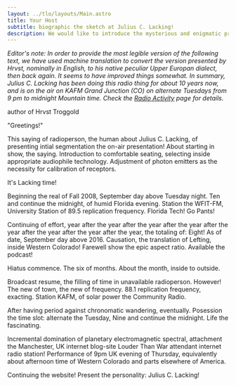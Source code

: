 ```yaml
---
layout: ../tlo/layouts/Main.astro
title: Your Host
subtitle: biographic the sketch at Julius C. Lacking!
description: We would like to introduce the mysterious and enigmatic presence behind The Lacking Organization, but instead we'll talk about Julius C. Lacking.
---
```



<YourHost />

*Editor's note: In order to provide the most legible version of the following text, we have used machine translation to convert the version presented by Hrvst, nominally in English, to his native peculiar Upper Europan dialect, then back again. It seems to have improved things somewhat. In summary, Julius C. Lacking has been doing this radio thing for about 10 years now, and is on the air on KAFM Grand Junction (CO) on alternate Tuesdays from 9 pm to midnight Mountain time. Check the [Radio Activity](/radio-activity) page for details.*

author of Hrvst Troggold

"Greetings!"

This saying of radioperson, the human about Julius C. Lacking, of presenting intial segmentation the on-air presentation! About starting in show, the saying. Introduction to comfortable seating, selecting inside appropriate audiophile technology. Adjustment of photon emitters as the necessity for calibration of receptors.

It's Lacking time!

Beginning the real of Fall 2008, September day above Tuesday night. Ten and continue the midnight, of humid Florida evening. Station the WFIT-FM, University Station of 89.5 replication frequency. Florida Tech! Go Pants!

Continuing of effort, year after the year after the year after the year after the year after the year after the year after the year, the totaling of: Eight! As of date, September day above 2016. Causation, the translation of Lefting, inside Western Colorado! Farewell show the epic aspect ratio. Available the podcast!

Hiatus commence. The six of months. About the month, inside to outside.

Broadcast resume, the filling of time in unavailable radioperson. However! The new of town, the new of frequency. 88.1 replication frequency, exacting. Station KAFM, of solar power the Community Radio.

After having period against chronomatic wandering, eventually. Posession the time slot: alternate the Tuesday, Nine and continue the midnight. Life the fascinating.

Incremental domination of planetary electromagnetic spectral, attachment the Manchester, UK internet blog-site Louder Than War attendant internet radio station! Performance of 9pm UK evening of Thursday, equivalently about afternoon time of Western Colorado and parts elsewhere of America.

Continuing the website! Present the personality: Julius C. Lacking!
